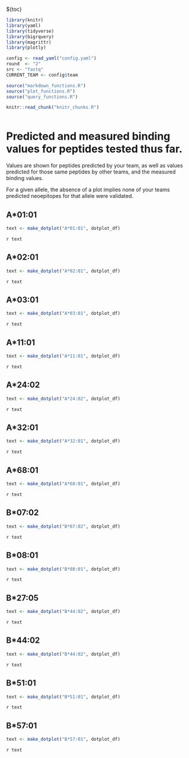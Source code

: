 ${toc}

```r
library(knitr)
library(yaml)
library(tidyverse)
library(bigrquery)
library(magrittr)
library(plotly)

config <- read_yaml("config.yaml")
round  <- "2"
src <- "fastq"
CURRENT_TEAM <- config$team

source("markdown_functions.R")
source("plot_functions.R")
source("query_functions.R")

knitr::read_chunk("knitr_chunks.R")

```

```r
```

# Predicted and measured binding values for peptides tested thus far.
Values are shown for peptides predicted by your team, as well as values predicted for those same peptides by other teams, and the measured binding values.

For a given allele, the absence of a plot implies none of your teams predicted neoepitopes for that allele were validated.


## A*01:01
```r
text <- make_dotplot("A*01:01", dotplot_df)
```
`r text`

## A*02:01
```r
text <- make_dotplot("A*02:01", dotplot_df)
```
`r text`

## A*03:01
```r
text <- make_dotplot("A*03:01", dotplot_df)
```
`r text`

## A*11:01
```r
text <- make_dotplot("A*11:01", dotplot_df)
```
`r text`

## A*24:02
```r
text <- make_dotplot("A*24:02", dotplot_df)
```
`r text`

## A*32:01
```r
text <- make_dotplot("A*32:01", dotplot_df)
```
`r text`

## A*68:01
```r
text <- make_dotplot("A*68:01", dotplot_df)
```
`r text`

## B*07:02
```r
text <- make_dotplot("B*07:02", dotplot_df)
```
`r text`

## B*08:01
```r
text <- make_dotplot("B*08:01", dotplot_df)
```
`r text`

## B*27:05
```r
text <- make_dotplot("B*44:02", dotplot_df)
```
`r text`

## B*44:02
```r
text <- make_dotplot("B*44:02", dotplot_df)
```
`r text`

## B*51:01
```r
text <- make_dotplot("B*51:01", dotplot_df)
```
`r text`

## B*57:01
```r
text <- make_dotplot("B*57:01", dotplot_df)
```
`r text`
